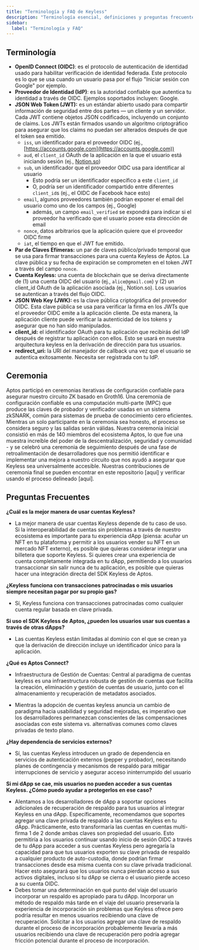 ```yaml
---
title: "Terminología y FAQ de Keyless"
description: "Terminología esencial, definiciones y preguntas frecuentes sobre cuentas Keyless de Aptos e integración OIDC."
sidebar:
  label: "Terminología y FAQ"
---
```


## Terminología

- **OpenID Connect (OIDC)**: es el protocolo de autenticación de identidad usado para habilitar verificación de identidad federada. Este protocolo es lo que se usa cuando un usuario pasa por el flujo "Iniciar sesión con Google" por ejemplo.
- **Proveedor de Identidad (IdP)**: es la autoridad confiable que autentica tu identidad a través de OIDC. Ejemplos soportados incluyen: Google.
- **JSON Web Token (JWT):** es un estándar abierto usado para compartir información de seguridad entre dos partes — un cliente y un servidor. Cada JWT contiene objetos JSON codificados, incluyendo un conjunto de claims. Los JWTs están firmados usando un algoritmo criptográfico para asegurar que los claims no puedan ser alterados después de que el token sea emitido.
  - `iss`, un identificador para el proveedor OIDC (ej., [https://accounts.google.com](https://accounts.google.com))
  - `aud`, el `client_id` OAuth de la aplicación en la que el usuario está iniciando sesión (ej., [Notion.so](https://notion.so))
  - `sub`, un identificador que el proveedor OIDC usa para identificar al usuario
    - Esto podría ser un identificador específico a este `client_id`
    - O, podría ser un identificador compartido entre diferentes `client_id`s (ej., el OIDC de Facebook hace esto)
  - `email`, algunos proveedores también podrían exponer el email del usuario como uno de los campos (ej., Google)
    - además, un campo `email_verified` se expondrá para indicar si el proveedor ha verificado que el usuario posee esta dirección de email
  - `nonce`, datos arbitrarios que la aplicación quiere que el proveedor OIDC firme
  - `iat`, el tiempo en que el JWT fue emitido.
- **Par de Claves Efímeras:** un par de claves público/privado temporal que se usa para firmar transacciones para una cuenta Keyless de Aptos. La clave pública y su fecha de expiración se comprometen en el token JWT a través del campo `nonce`.
- **Cuenta Keyless:** una cuenta de blockchain que se deriva directamente de (1) una cuenta OIDC del usuario (ej., `alice@gmail.com`) y (2) un client\_id OAuth de la aplicación asociada (ej., Notion.so). Los usuarios se autentican a través del flujo OIDC.
- **JSON Web Key (JWK):** es la clave pública criptográfica del proveedor OIDC. Esta clave pública se usa para verificar la firma en los JWTs que el proveedor OIDC emite a la aplicación cliente. De esta manera, la aplicación cliente puede verificar la autenticidad de los tokens y asegurar que no han sido manipulados.
- **client\_id:** el identificador OAuth para tu aplicación que recibirás del IdP después de registrar tu aplicación con ellos. Esto se usará en nuestra arquitectura keyless en la derivación de dirección para tus usuarios.
- **redirect\_uri:** la URI del manejador de callback una vez que el usuario se autentica exitosamente. Necesita ser registrada con tu IdP.

## Ceremonia

Aptos participó en ceremonias iterativas de configuración confiable para asegurar nuestro circuito ZK basado en Groth16. Una ceremonia de configuración confiable es una computación multi-parte (MPC) que produce las claves de probador y verificador usadas en un sistema zkSNARK, común para sistemas de prueba de conocimiento cero eficientes. Mientras un solo participante en la ceremonia sea honesto, el proceso se considera seguro y las salidas serán válidas. Nuestra ceremonia inicial consistió en más de 140 miembros del ecosistema Aptos, lo que fue una muestra increíble del poder de la descentralización, seguridad y comunidad - y se celebró una ceremonia de seguimiento después de una fase de retroalimentación de desarrolladores que nos permitió identificar e implementar una mejora a nuestro circuito que nos ayudó a asegurar que Keyless sea universalmente accesible. Nuestras contribuciones de ceremonia final se pueden encontrar en este repositorio \[aquí] y verificar usando el proceso delineado \[aquí].

## Preguntas Frecuentes

**¿Cuál es la mejor manera de usar cuentas Keyless?**

- La mejor manera de usar cuentas Keyless depende de tu caso de uso. Si la interoperabilidad de cuentas sin problemas a través de nuestro ecosistema es importante para tu experiencia dApp (piensa: acuñar un NFT en tu plataforma y permitir a los usuarios vender su NFT en un mercado NFT externo), es posible que quieras considerar integrar una billetera que soporte Keyless. Si quieres crear una experiencia de cuenta completamente integrada en tu dApp, permitiendo a los usuarios transaccionar sin salir nunca de tu aplicación, es posible que quieras hacer una integración directa del SDK Keyless de Aptos.

**¿Keyless funciona con transacciones patrocinadas o mis usuarios siempre necesitan pagar por su propio gas?**

- Sí, Keyless funciona con transacciones patrocinadas como cualquier cuenta regular basada en clave privada.

**Si uso el SDK Keyless de Aptos, ¿pueden los usuarios usar sus cuentas a través de otras dApps?**

- Las cuentas Keyless están limitadas al dominio con el que se crean ya que la derivación de dirección incluye un identificador único para la aplicación.

**¿Qué es Aptos Connect?**

- Infraestructura de Gestión de Cuentas: Central al paradigma de cuentas keyless es una infraestructura robusta de gestión de cuentas que facilita la creación, eliminación y gestión de cuentas de usuario, junto con el almacenamiento y recuperación de metadatos asociados.

- Mientras la adopción de cuentas keyless anuncia un cambio de paradigma hacia usabilidad y seguridad mejoradas, es imperativo que los desarrolladores permanezcan conscientes de las compensaciones asociadas con este sistema vs. alternativas comunes como claves privadas de texto plano.

**¿Hay dependencia de servicios externos?**

- Sí, las cuentas Keyless introducen un grado de dependencia en servicios de autenticación externos (pepper y probador), necesitando planes de contingencia y mecanismos de respaldo para mitigar interrupciones de servicio y asegurar acceso ininterrumpido del usuario

**Si mi dApp se cae, mis usuarios no pueden acceder a sus cuentas Keyless. ¿Cómo puedo ayudar a protegerlos en ese caso?**

- Alentamos a los desarrolladores de dApp a soportar opciones adicionales de recuperación de respaldo para tus usuarios al integrar Keyless en una dApp. Específicamente, recomendamos que soportes agregar una clave privada de respaldo a las cuentas Keyless en tu dApp. Prácticamente, esto transformaría las cuentas en cuentas multi-firma 1 de 2 donde ambas claves son propiedad del usuario. Esto permitiría a los usuarios continuar usando inicio de sesión OIDC a través de tu dApp para acceder a sus cuentas Keyless pero agregaría la capacidad para que tus usuarios exporten su clave privada de respaldo a cualquier producto de auto-custodia, donde podrían firmar transacciones desde esa misma cuenta con su clave privada tradicional. Hacer esto asegurará que los usuarios nunca pierdan acceso a sus activos digitales, incluso si tu dApp se cierra o el usuario pierde acceso a su cuenta OIDC.
- Debes tomar una determinación en qué punto del viaje del usuario incorporar un respaldo es apropiado para tu dApp. Incorporar un método de respaldo más tarde en el viaje del usuario preservaría la experiencia de incorporación sin problemas que Keyless ofrece pero podría resultar en menos usuarios recibiendo una clave de recuperación. Solicitar a los usuarios agregar una clave de respaldo durante el proceso de incorporación probablemente llevaría a más usuarios recibiendo una clave de recuperación pero podría agregar fricción potencial durante el proceso de incorporación.
